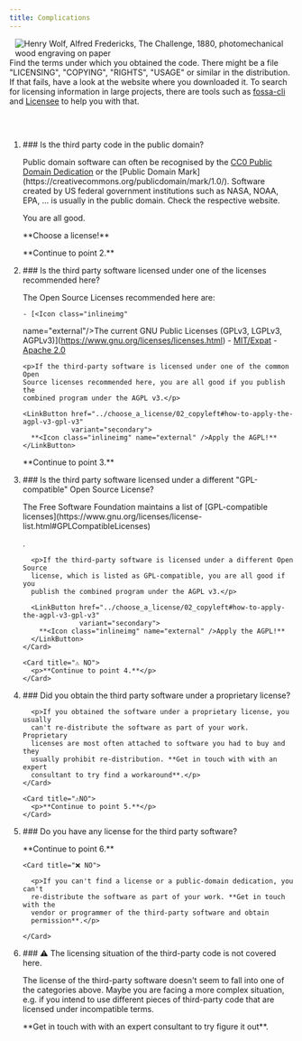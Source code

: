 ```yaml
---
title: Complications
---
```



<article>
 <Image style="float:right;margin-left:10px;" src={challenge} class="img-top"
        alt="Henry Wolf, Alfred Fredericks, The Challenge, 1880, photomechanical wood engraving on paper" />

 Find the terms under which you obtained the code. There might be a file
"LICENSING", "COPYING", "RIGHTS", "USAGE" or similar in the distribution. If
that fails, have a look at the website where you downloaded it. To search for
licensing information in large projects, there are tools such as
[<Icon class="inlineimg" name="external" />fossa-cli](https://github.com/fossas/fossa-cli/) and
[<Icon class="inlineimg" name="external"/>Licensee](https://licensee.github.io/licensee/) to help you with that.

 <div style="margin-top:60px;"></div>
<Steps >
  <ol>
<li>
  ### Is the third party code in the public domain?
  <p>
  Public domain software can often be recognised by the <a href="https://creativecommons.org/publicdomain/zero/1.0/"><Icon class="inlineimg"
  name="external"></Icon>CC0 Public Domain
  Dedication</a> or the
  [<Icon class="inlineimg"
  name="external"/>Public Domain Mark](https://creativecommons.org/publicdomain/mark/1.0/).
  Software created by US federal government institutions such as NASA, NOAA,
  EPA, ... is usually in the public domain. Check the respective website.
  </p>

  <CardGrid>
  <Card title="✅ YES">
    <p>You are all good.</p>
  <LinkButton href="../choose_a_license/01_default_license"
    variant="secondary">
    **<Icon class="inlineimg" name="external" />Choose a license!**
  </LinkButton>
  </Card>

  <Card title="⚠️ NO">
    <p>**Continue to point 2.**</p>
  </Card>
</CardGrid>
</li>

<li>
  ### Is the third party software licensed under one of the licenses recommended here?
  <p>
    The Open Source Licenses recommended here are:

    - [<Icon class="inlineimg"
  name="external"/>The current GNU Public Licenses (GPLv3, LGPLv3, AGPLv3)](https://www.gnu.org/licenses/licenses.html)
    - [<Icon class="inlineimg"
  name="external"/>MIT/Expat](https://www.gnu.org/licenses/license-list.html#Expat)
    - [<Icon class="inlineimg"
  name="external"/>Apache 2.0](https://www.gnu.org/licenses/license-list.html#apache2)
  </p>
  <CardGrid>

  <Card title="✅ YES">

    <p>If the third-party software is licensed under one of the common Open
    Source licenses recommended here, you are all good if you publish the
    combined program under the AGPL v3.</p>

    <LinkButton href="../choose_a_license/02_copyleft#how-to-apply-the-agpl-v3-gpl-v3"
                variant="secondary">
      **<Icon class="inlineimg" name="external" />Apply the AGPL!**
    </LinkButton>
  </Card>

  <Card title="⚠️ NO">
    <p>**Continue to point 3.**</p>
  </Card>

  </CardGrid>
</li>
<li>
  ### Is the third party software licensed under a different "GPL-compatible" Open Source License?

  <p>The Free Software Foundation maintains a list of [<Icon class="inlineimg"
  name="external"/>GPL-compatible
    licenses](https://www.gnu.org/licenses/license-list.html#GPLCompatibleLicenses)</p>.

  <CardGrid>
    <Card title="✅ YES">

      <p>If the third-party software is licensed under a different Open Source
      license, which is listed as GPL-compatible, you are all good if you
      publish the combined program under the AGPL v3.</p>

      <LinkButton href="../choose_a_license/02_copyleft#how-to-apply-the-agpl-v3-gpl-v3"
                  variant="secondary">
        **<Icon class="inlineimg" name="external" />Apply the AGPL!**
      </LinkButton>
    </Card>

    <Card title="⚠️ NO">
      <p>**Continue to point 4.**</p>
    </Card>

  </CardGrid>
</li>
<li>
  ### Did you obtain the third party software under a proprietary license?
  <CardGrid>
    <Card title="❌️YES">

      <p>If you obtained the software under a proprietary license, you usually
      can't re-distribute the software as part of your work. Proprietary
      licenses are most often attached to software you had to buy and they
      usually prohibit re-distribution. **Get in touch with with an expert
      consultant to try find a workaround**.</p>
    </Card>

    <Card title="⚠️NO">
      <p>**Continue to point 5.**</p>
    </Card>
  </CardGrid>
</li>
<li>
  ### Do you have any license for the third party software?
  <CardGrid>
    <Card title="⚠️ YES">
      <p>**Continue to point 6.**</p>
    </Card>

    <Card title="❌️ NO">

      <p>If you can't find a license or a public-domain dedication, you can't
      re-distribute the software as part of your work. **Get in touch with the
      vendor or programmer of the third-party software and obtain
      permission**.</p>

    </Card>
  </CardGrid>
</li>
<li>
  ### ⚠️ The licensing situation of the third-party code is not covered here.

  <p>The license of the third-party software doesn't seem to fall into one of
  the categories above. Maybe you are facing a more complex situation, e.g. if
  you intend to use different pieces of third-party code that are licensed under
  incompatible terms.</p>
  <p>**Get in touch with with an expert consultant to try figure it out**.</p>

</li>
</ol>
</Steps>



<p style="clear:right;"></p>
</article>
